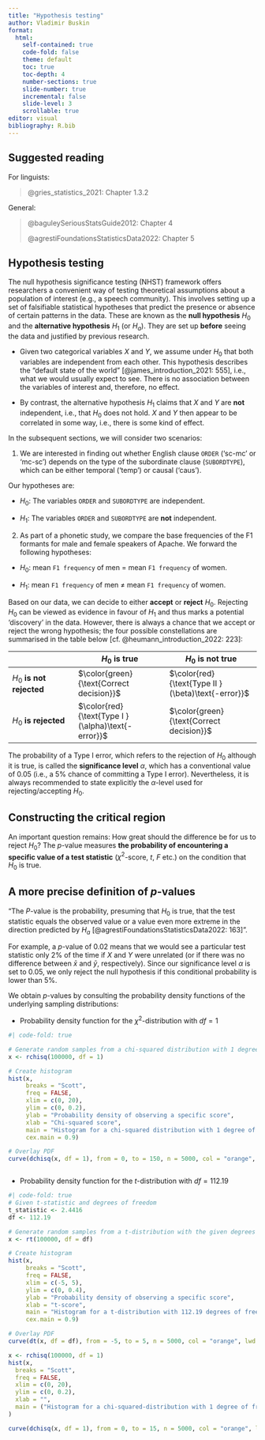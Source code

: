 ```yaml
---
title: "Hypothesis testing"
author: Vladimir Buskin
format:
  html:
    self-contained: true
    code-fold: false
    theme: default
    toc: true
    toc-depth: 4
    number-sections: true
    slide-number: true
    incremental: false
    slide-level: 3
    scrollable: true
editor: visual
bibliography: R.bib
---
```


## Suggested reading

For linguists:

> @gries_statistics_2021: Chapter 1.3.2

General:

> @baguleySeriousStatsGuide2012: Chapter 4
>
> @agrestiFoundationsStatisticsData2022: Chapter 5

## Hypothesis testing {#sec-hyp}

The null hypothesis significance testing (NHST) framework offers
researchers a convenient way of testing theoretical assumptions about a
population of interest (e.g., a speech community). This involves setting
up a set of falsifiable statistical hypotheses that predict the presence
or absence of certain patterns in the data. These are known as the
**null hypothesis** $H_0$ and the **alternative hypothesis** $H_1$ (or
$H_a$). They are set up **before** seeing the data and justified by
previous research.

-   Given two categorical variables $X$ and $Y$, we assume under $H_0$
    that both variables are independent from each other. This hypothesis
    describes the "default state of the world"
    [@james_introduction_2021: 555], i.e., what we would usually expect
    to see. There is no association between the variables of interest
    and, therefore, no effect.

-   By contrast, the alternative hypothesis $H_1$ claims that $X$ and
    $Y$ are **not** independent, i.e., that $H_0$ does not hold. $X$ and
    $Y$ then appear to be correlated in some way, i.e., there is some
    kind of effect.

In the subsequent sections, we will consider two scenarios:

1.  We are interested in finding out whether English clause `ORDER`
    ('sc-mc' or 'mc-sc') depends on the type of the subordinate clause
    (`SUBORDTYPE`), which can be either temporal ('temp') or causal
    ('caus').

Our hypotheses are:

-   $H_0:$ The variables `ORDER` and `SUBORDTYPE` are independent.

-   $H_1:$ The variables `ORDER` and `SUBORDTYPE` are **not**
    independent.

2.  As part of a phonetic study, we compare the base frequencies of the
    F1 formants for male and female speakers of Apache. We forward the
    following hypotheses:

-   $H_0:$ mean `F1 frequency` of men $=$ mean `F1 frequency` of women.

-   $H_1:$ mean `F1 frequency` of men $\ne$ mean `F1 frequency` of
    women.

Based on our data, we can decide to either **accept** or **reject**
$H_0$. Rejecting $H_0$ can be viewed as evidence in favour of $H_1$ and
thus marks a potential 'discovery' in the data. However, there is always
a chance that we accept or reject the wrong hypothesis; the four
possible constellations are summarised in the table below [cf.
@heumann_introduction_2022: 223]:

|                           | $H_0$ is true                                       | $H_0$ is not true                                   |
|-------------------|---------------------------|---------------------------|
| $H_0$ **is not rejected** | $\color{green}{\text{Correct decision}}$            | $\color{red}{\text{Type II } (\beta)\text{-error}}$ |
| $H_0$ **is rejected**     | $\color{red}{\text{Type I } (\alpha)\text{-error}}$ | $\color{green}{\text{Correct decision}}$            |

The probability of a Type I error, which refers to the rejection of
$H_0$ although it is true, is called the **significance level**
$\alpha$, which has a conventional value of $0.05$ (i.e., a 5% chance of
committing a Type I error). Nevertheless, it is always recommended to
state explicitly the $\alpha$-level used for rejecting/accepting $H_0$.

## Constructing the critical region

An important question remains: How great should the difference be for us
to reject $H_0$? The $p$-value measures **the probability of
encountering a specific value of a test statistic** ($\chi^2$-score, $t$, $F$ etc.) on the condition that $H_0$ is true.

::: callout-note
## A more precise definition of $p$-values

"The $P$-value is the probability, presuming that $H_0$ is true, that
the test statistic equals the observed value or a value even more
extreme in the direction predicted by $H_a$ [@agrestiFoundationsStatisticsData2022: 163]".
:::

For example, a $p$-value of $0.02$ means that we would see a particular
test statistic only 2% of the time if $X$ and $Y$
were unrelated (or if there was no difference between $\bar{x}$ and
$\bar{y}$, respectively). Since our significance level $\alpha$ is set
to $0.05$, we only reject the null hypothesis if this conditional probability is lower than 5%.

We obtain $p$-values by consulting the probability density functions of
the underlying sampling distributions:

-   Probability density function for the $\chi^2$-distribution with
    $df = 1$

```r
#| code-fold: true

# Generate random samples from a chi-squared distribution with 1 degree of freedom
x <- rchisq(100000, df = 1)

# Create histogram
hist(x,
     breaks = "Scott",
     freq = FALSE,
     xlim = c(0, 20),
     ylim = c(0, 0.2),
     ylab = "Probability density of observing a specific score",
     xlab = "Chi-squared score",
     main = "Histogram for a chi-squared distribution with 1 degree of freedom (df)",
     cex.main = 0.9)

# Overlay PDF
curve(dchisq(x, df = 1), from = 0, to = 150, n = 5000, col = "orange", lwd = 2, add = TRUE)



```

-   Probability density function for the $t$-distribution with
    $df = 112.19$

```r
#| code-fold: true
# Given t-statistic and degrees of freedom
t_statistic <- 2.4416
df <- 112.19

# Generate random samples from a t-distribution with the given degrees of freedom
x <- rt(100000, df = df)

# Create histogram
hist(x,
     breaks = "Scott",
     freq = FALSE,
     xlim = c(-5, 5),
     ylim = c(0, 0.4),
     ylab = "Probability density of observing a specific score",
     xlab = "t-score",
     main = "Histogram for a t-distribution with 112.19 degrees of freedom",
     cex.main = 0.9)

# Overlay PDF
curve(dt(x, df = df), from = -5, to = 5, n = 5000, col = "orange", lwd = 2, add = TRUE)

```

```r

x <- rchisq(100000, df = 1)
hist(x,
  breaks = "Scott",
  freq = FALSE,
  xlim = c(0, 20),
  ylim = c(0, 0.2),
  xlab = "",
  main = ("Histogram for a chi-squared-distribution with 1 degree of freedom (df)"), cex.main = 0.9
)

curve(dchisq(x, df = 1), from = 0, to = 15, n = 5000, col = "orange", lwd = 2, add = T)

```
